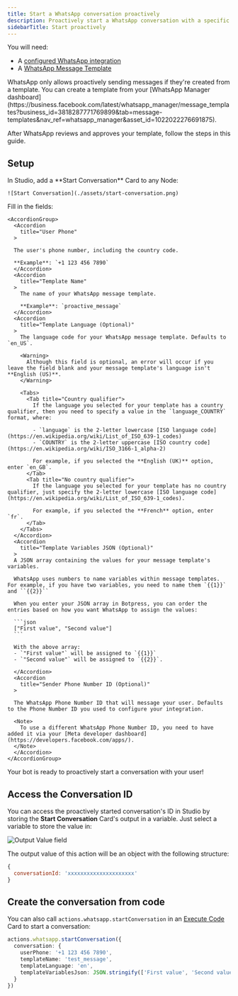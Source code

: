 ```yaml
---
title: Start a WhatsApp conversation proactively
description: Proactively start a WhatsApp conversation with a specific user.
sidebarTitle: Start proactively
---
```


<Info>
  You will need:

  - A [configured WhatsApp integration](./introduction.mdx)
  - A [WhatsApp Message Template](https://developers.facebook.com/docs/whatsapp/message-templates/guidelines/)
</Info>

<Note>
  WhatsApp only allows proactively sending messages if they're created from a template. You can create a template from your [WhatsApp Manager dashboard](https://business.facebook.com/latest/whatsapp_manager/message_templates?business_id=3818287771769899&tab=message-templates&nav_ref=whatsapp_manager&asset_id=1022022276691875).

  After WhatsApp reviews and approves your template, follow the steps in this guide.
</Note>

## Setup

<Steps titleSize="h3">
  <Step title="Add the Start Conversation Card">
    In Studio, add a **Start Conversation** Card to any Node:

    ![Start Conversation](./assets/start-conversation.png)

  </Step>
  <Step title="Fill in the required fields">
    Fill in the fields:

    <AccordionGroup>
      <Accordion
        title="User Phone"
      >

      The user's phone number, including the country code.
      
      **Example**: `+1 123 456 7890`
      </Accordion>
      <Accordion
        title="Template Name"
      >
        The name of your WhatsApp message template.

        **Example**: `proactive_message`
      </Accordion>
      <Accordion
        title="Template Language (Optional)"
      >
        The language code for your WhatsApp message template. Defaults to `en_US`.

        <Warning>
          Although this field is optional, an error will occur if you leave the field blank and your message template's language isn't **English (US)**.
        </Warning>

        <Tabs>
          <Tab title="Country qualifier">
            If the language you selected for your template has a country qualifier, then you need to specify a value in the `language_COUNTRY` format, where:

            - `language` is the 2-letter lowercase [ISO language code](https://en.wikipedia.org/wiki/List_of_ISO_639-1_codes)
            - `COUNTRY` is the 2-letter uppercase [ISO country code](https://en.wikipedia.org/wiki/ISO_3166-1_alpha-2)

            For example, if you selected the **English (UK)** option, enter `en_GB`.
          </Tab>
          <Tab title="No country qualifier">
            If the language you selected for your template has no country qualifier, just specify the 2-letter lowercase [ISO language code](https://en.wikipedia.org/wiki/List_of_ISO_639-1_codes).

            For example, if you selected the **French** option, enter `fr`.
          </Tab>
        </Tabs>
      </Accordion>
      <Accordion
        title="Template Variables JSON (Optional)"
      >
      A JSON array containing the values for your message template's variables.

      WhatsApp uses numbers to name variables within message templates. For example, if you have two variables, you need to name them `{{1}}` and ``{{2}}``

      When you enter your JSON array in Botpress, you can order the entries based on how you want WhatsApp to assign the values:

      ```json
      ["First value", "Second value"]
      ```

      With the above array:
      - `"First value"` will be assigned to `{{1}}`
      - `"Second value"` will be assigned to `{{2}}`.

      </Accordion>
      <Accordion
        title="Sender Phone Number ID (Optional)"
      >
      
      The WhatsApp Phone Number ID that will message your user. Defaults to the Phone Number ID you used to configure your integration.

      <Note>
        To use a different WhatsApp Phone Number ID, you need to have added it via your [Meta developer dashboard](https://developers.facebook.com/apps/).
      </Note>
      </Accordion>
    </AccordionGroup>
  </Step>
</Steps>

<Check>
  Your bot is ready to proactively start a conversation with your user! 
</Check>

## Access the Conversation ID

You can access the proactively started conversation's ID in Studio by storing the **Start Conversation** Card's output in a variable. Just select a variable to store the value in:

![Output Value field](./assets/output-value.png)

The output value of this action will be an object with the following structure:

```js
{
  conversationId: 'xxxxxxxxxxxxxxxxxxxxx'
}
```

## Create the conversation from code

You can also call `actions.whatsapp.startConversation` in an [Execute Code](/learn/reference/cards/execute-code) Card to start a conversation:

```ts
actions.whatsapp.startConversation({
  conversation: {
    userPhone: '+1 123 456 7890',
    templateName: 'test_message',
    templateLanguage: 'en',
    templateVariablesJson: JSON.stringify(['First value', 'Second value'])
  }
})
```
